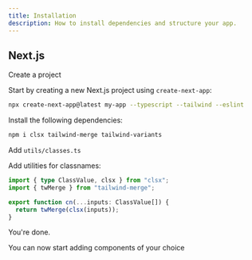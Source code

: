 ```yaml
---
title: Installation
description: How to install dependencies and structure your app.
---
```


## Next.js

<Steps>

<Step>Create a project</Step>

Start by creating a new Next.js project using `create-next-app`:

```bash
npx create-next-app@latest my-app --typescript --tailwind --eslint
```

<Step>Install the following dependencies:</Step>

```bash
npm i clsx tailwind-merge tailwind-variants
```

<Step>Add `utils/classes.ts`</Step>

Add utilities for classnames:

```ts
import { type ClassValue, clsx } from "clsx";
import { twMerge } from "tailwind-merge";

export function cn(...inputs: ClassValue[]) {
  return twMerge(clsx(inputs));
}
```

<Step>You're done.</Step>

You can now start adding components of your choice

</Steps>

